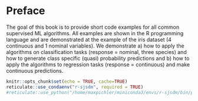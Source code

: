 # Preface {.unnumbered}

The goal of this book is to provide short code examples for all common supervised ML algorithms. All examples are shown in the R programming language and are demonstrated at the example of the iris dataset (4 continuous and 1 nominal variables). We demonstrate a) how to apply the algorithms on classification tasks (response = nominal, three species) and how to generate class specific (quasi) probability predictions and b) how to apply the algorithms to regression tasks (response = continuous) and make continuous predictions.


```r
knitr::opts_chunk$set(echo = TRUE, cache=TRUE)
reticulate::use_condaenv("r-sjsdm", required = TRUE)
#reticulate::use_python("/home/maxpichler/miniconda3/envs/r-sjsdm/bin/python", required = TRUE)
```